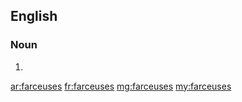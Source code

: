 ==English==

===Noun===
{{head|en|noun plural form}}

# {{plural of|farceuse|lang=en}}

[[ar:farceuses]]
[[fr:farceuses]]
[[mg:farceuses]]
[[my:farceuses]]